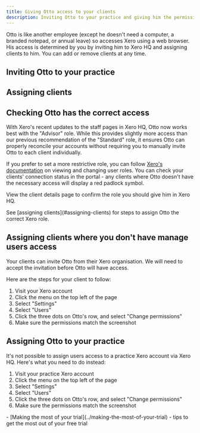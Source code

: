 ```yaml
---
title: Giving Otto access to your clients
description: Inviting Otto to your practice and giving him the permissions he needs
---
```




Otto is like another employee (except he doesn't need a computer, a branded notepad, or annual leave) so accesses Xero using a web browser. His access is determined by you by inviting him to Xero HQ and assigning clients to him. You can add or remove clients at any time.

## Inviting Otto to your practice
<GuideJar id="c81b6e01-92c0-4c4f-a521-490ea5d610b2"></GuideJar>

## Assigning clients
<GuideJar id="95d7ff8c-c019-49e8-be50-559a2942c6f1"></GuideJar>

## Checking Otto has the correct access
With Xero's recent updates to the staff pages in Xero HQ, Otto now works best with the "Advisor" role. While this provides slightly more access than our previous recommendation of the "Standard" role, it ensures Otto can properly reconcile your accounts without requiring you to manually invite Otto to each client individually.

If you prefer to set a more restrictive role, you can follow [Xero's documentation](https://central.xero.com/s/article/Change-a-user-s-role-or-permissions?userregion=true) on viewing and changing user roles. You can check your clients' connection status in the portal - any clients where Otto doesn't have the necessary access will display a red padlock symbol.

<ClickableImage src={clientListImage}
                alt="Client list showing clients where Otto does not have the correct access"/>

View the client details page to confirm the role you should give him in Xero HQ.

<ClickableImage src={clientDetailImage}
                alt="Client details with a message that Otto does not have the correct access"/>

<Aside>
    See [assigning clients](#assigning-clients) for steps to assign Otto the correct Xero role.
</Aside>

## Assigning clients where you don't have manage users access
Your clients can invite Otto from their Xero organisation. We will need to accept the invitation before Otto will have access.

Here are the steps for your client to follow:

1. Visit your Xero account
2. Click the menu on the top left of the page
3. Select "Settings"
4. Select "Users"
5. Click the three dots on Otto's row, and select "Change permissions"
6. Make sure the permissions match the screenshot

<ClickableImage src={practiceImage}
                alt="The permissions that Otto should be given when he is invited from your Xero organisation"/>

## Assigning Otto to your practice
It's not possible to assign users access to a practice Xero account via Xero HQ. Here's what you need to do instead:

1. Visit your practice Xero account
2. Click the menu on the top left of the page
3. Select "Settings"
4. Select "Users"
5. Click the three dots on Otto's row, and select "Change permissions"
6. Make sure the permissions match the screenshot

<ClickableImage src={practiceImage}
                alt="The permissions that Otto should be given for your practice"/>

<Aside type="tip" title="Related pages">
    - [Making the most of your trial](../making-the-most-of-your-trial) - tips to get the most out of your free trial
</Aside>
